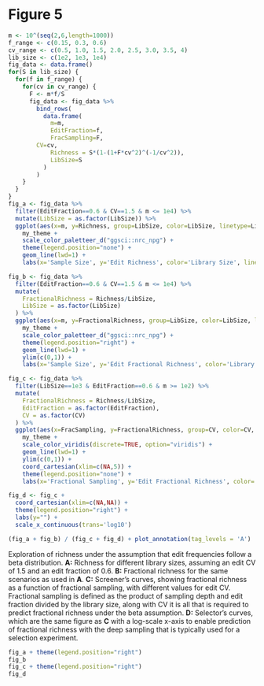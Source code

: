 # Figure 5

```r
m <- 10^(seq(2,6,length=1000))
f_range <- c(0.15, 0.3, 0.6)
cv_range <- c(0.5, 1.0, 1.5, 2.0, 2.5, 3.0, 3.5, 4)
lib_size <- c(1e2, 1e3, 1e4)
fig_data <- data.frame()
for(S in lib_size) {
  for(f in f_range) {
    for(cv in cv_range) {
      F <- m*f/S
      fig_data <- fig_data %>%
        bind_rows(
          data.frame(
            m=m,
            EditFraction=f,
            FracSampling=F,
	    CV=cv,
            Richness = S*(1-(1+F*cv^2)^(-1/cv^2)),
            LibSize=S
          )
        )
    }
  }
}
fig_a <- fig_data %>%
  filter(EditFraction==0.6 & CV==1.5 & m <= 1e4) %>%
  mutate(LibSize = as.factor(LibSize)) %>%
  ggplot(aes(x=m, y=Richness, group=LibSize, color=LibSize, linetype=LibSize)) +
    my_theme +
    scale_color_paletteer_d("ggsci::nrc_npg") +
    theme(legend.position="none") +
    geom_line(lwd=1) +
    labs(x='Sample Size', y='Edit Richness', color='Library Size', linetype='Library Size')

fig_b <- fig_data %>%
  filter(EditFraction==0.6 & CV==1.5 & m <= 1e4) %>%
  mutate(
    FractionalRichness = Richness/LibSize,
    LibSize = as.factor(LibSize)
  ) %>%
  ggplot(aes(x=m, y=FractionalRichness, group=LibSize, color=LibSize, linetype=LibSize)) +
    my_theme +
    scale_color_paletteer_d("ggsci::nrc_npg") +
    theme(legend.position="right") +
    geom_line(lwd=1) +
    ylim(c(0,1)) +
    labs(x='Sample Size', y='Edit Fractional Richness', color='Library Size', linetype='Library Size')

fig_c <- fig_data %>%
  filter(LibSize==1e3 & EditFraction==0.6 & m >= 1e2) %>%
  mutate(
    FractionalRichness = Richness/LibSize,
    EditFraction = as.factor(EditFraction),
    CV = as.factor(CV)
  ) %>%
  ggplot(aes(x=FracSampling, y=FractionalRichness, group=CV, color=CV, linetype=CV)) +
    my_theme +
    scale_color_viridis(discrete=TRUE, option="viridis") +
    geom_line(lwd=1) +
    ylim(c(0,1)) +
    coord_cartesian(xlim=c(NA,5)) +
    theme(legend.position="none") +
    labs(x='Fractional Sampling', y='Edit Fractional Richness', color='Edit CV', linetype='Edit CV')

fig_d <- fig_c +
  coord_cartesian(xlim=c(NA,NA)) +
  theme(legend.position="right") +
  labs(y="") +
  scale_x_continuous(trans='log10')
```

```r
(fig_a + fig_b) / (fig_c + fig_d) + plot_annotation(tag_levels = 'A')
```
Exploration of richness under the assumption that edit frequencies follow a beta distribution.
**A:** Richness for different library sizes, assuming an edit CV of 1.5 and an edit fraction of 0.6.
**B:** Fractional richness for the same scenarios as used in **A**.
**C:** Screener's curves, showing fractional richness as a function of fractional sampling, with
different values for edit CV.  Fractional sampling is defined as the product of sampling depth and edit
fraction divided by the library size, along with CV it is all that is required to predict fractional
richness under the beta assumption.
**D:** Selector's curves, which are the same figure as **C** with a log-scale x-axis to enable prediction
of fractional richness with the deep sampling that is typically used for a selection experiment.

```r
fig_a + theme(legend.position="right")
fig_b
fig_c + theme(legend.position="right")
fig_d
```
